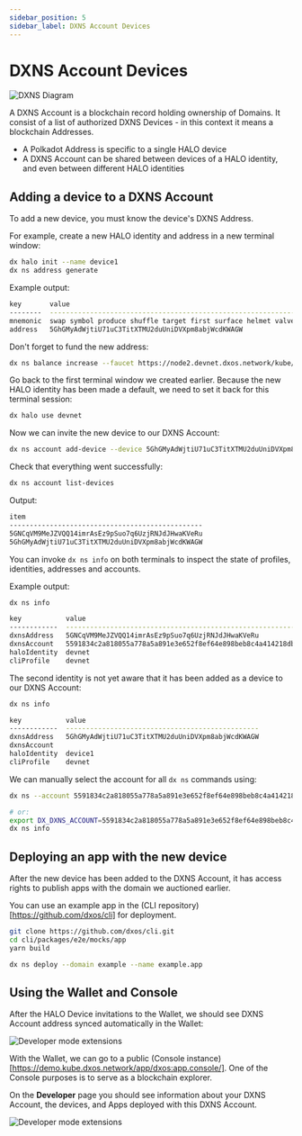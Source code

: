 ```yaml
---
sidebar_position: 5
sidebar_label: DXNS Account Devices
---
```


# DXNS Account Devices

![DXNS Diagram](../../static/img/tutorial/dxns-diagram.png)

A DXNS Account is a blockchain record holding ownership of Domains.
It consist of a list of authorized DXNS Devices - in this context it means a blockchain Addresses.

- A Polkadot Address is specific to a single HALO device
- A DXNS Account can be shared between devices of a HALO identity, and even between different HALO identities

## Adding a device to a DXNS Account

To add a new device, you must know the device's DXNS Address.

For example, create a new HALO identity and address in a new terminal window:

```bash
dx halo init --name device1
dx ns address generate
```

Example output:

```bash
key       value
--------  --------------------------------------------------------------------------------
mnemonic  swap symbol produce shuffle target first surface helmet valve long ensure unique
address   5GhGMyAdWjtiU71uC3TitXTMU2duUniDVXpm8abjWcdKWAGW
```

Don't forget to fund the new address:

```bash
dx ns balance increase --faucet https://node2.devnet.dxos.network/kube/faucet --address 5GhGMyAdWjtiU71uC3TitXTMU2duUniDVXpm8abjWcdKWAGW
```

Go back to the first terminal window we created earlier.
Because the new HALO identity has been made a default, we need to set it back for this terminal session:

```bash
dx halo use devnet
```

Now we can invite the new device to our DXNS Account:

```bash
dx ns account add-device --device 5GhGMyAdWjtiU71uC3TitXTMU2duUniDVXpm8abjWcdKWAGW
```

Check that everything went successfully:

```bash
dx ns account list-devices
```

Output:

```bash
item
------------------------------------------------
5GNCqVM9MeJZVQQ14imrAsEz9pSuo7q6UzjRNJdJHwaKVeRu
5GhGMyAdWjtiU71uC3TitXTMU2duUniDVXpm8abjWcdKWAGW
```

You can invoke `dx ns info` on both terminals to inspect the state of profiles, identities, addresses and accounts.

Example output:

```bash
dx ns info

key           value
------------  ----------------------------------------------------------------
dxnsAddress   5GNCqVM9MeJZVQQ14imrAsEz9pSuo7q6UzjRNJdJHwaKVeRu
dxnsAccount   5591834c2a818055a778a5a891e3e652f8ef64e898beb8c4a414218db83cb06e
haloIdentity  devnet
cliProfile    devnet
```

The second identity is not yet aware that it has been added as a device to our DXNS Account:

```bash
dx ns info

key           value
------------  ------------------------------------------------
dxnsAddress   5GhGMyAdWjtiU71uC3TitXTMU2duUniDVXpm8abjWcdKWAGW
dxnsAccount
haloIdentity  device1
cliProfile    devnet
```

We can manually select the account for all `dx ns` commands using:

```bash
dx ns --account 5591834c2a818055a778a5a891e3e652f8ef64e898beb8c4a414218db83cb06e list

# or:
export DX_DXNS_ACCOUNT=5591834c2a818055a778a5a891e3e652f8ef64e898beb8c4a414218db83cb06e
dx ns info
```


## Deploying an app with the new device

After the new device has been added to the DXNS Account, it has access rights to publish apps with the domain we auctioned earlier.

You can use an example app in the (CLI repository)[https://github.com/dxos/cli] for deployment.

```bash
git clone https://github.com/dxos/cli.git
cd cli/packages/e2e/mocks/app
yarn build

dx ns deploy --domain example --name example.app
```

## Using the Wallet and Console

After the HALO Device invitations to the Wallet, we should see DXNS Account address synced automatically in the Wallet:

![Developer mode extensions](../../static/img/tutorial/wallet3.png)

With the Wallet, we can go to a public (Console instance)[https://demo.kube.dxos.network/app/dxos:app.console/]. One of the Console purposes is to serve as a blockchain explorer.

On the **Developer** page you should see information about your DXNS Account, the devices, and Apps deployed with this DXNS Account.

![Developer mode extensions](../../static/img/tutorial/wallet4.png)
